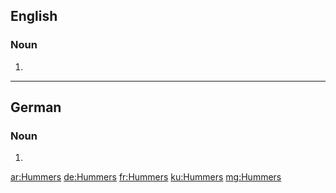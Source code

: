 ==English==

===Noun===
{{head|en|plural}}

# {{plural of|Hummer|lang=en}}

----

==German==

===Noun===
{{head|de|noun form|g=m}}

# {{inflection of|Hummer||gen|s|lang=de}}

[[ar:Hummers]]
[[de:Hummers]]
[[fr:Hummers]]
[[ku:Hummers]]
[[mg:Hummers]]
